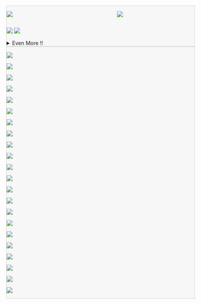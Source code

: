 <!-- ::: {.callout-tip icon=false aria-title="GitHub Stats" title='{{< iconify logos github-octocat >}} [GitHub Stats]{.dim-text-11}' collapse="false" style="text-align: left!important; width:100%; background-color:rgba(131,131,131,0.05)!important; border: 1px solid rgba(131,131,131,0.3)!important; opacity:100%;"} -->
::: {.callout-tip icon=false aria-title="GitHub Stats" title='[📊 GitHub Stats]{.dim-text-11}' collapse="false" style="text-align: left!important; width:100%; background-color:rgba(131,131,131,0.05)!important; border: 1px solid rgba(131,131,131,0.3)!important; opacity:100%;"}



<!-- [![](https://github-readme-streak-stats.herokuapp.com/?user=saforem2&theme=transparent&hide_border=true&include_all_commits=true&include_private=true&text_color=838383&color=838383)]{#img-stretch} -->
<!-- [![](https://raw.githubusercontent.com/saforem2/github-stats/41d7eeff7888a8c9918152ce46a268cf55d8eabb/generated/overview.svg)](https://github.com/saforem2/) -->
<!-- [![](https://github-readme-stats.vercel.app/api?username=saforem2&show_icons=true&theme=transparent&include_all_commits=true&text_color=838383&title_color=838383&hide_border=true&rank_icon=percentile)](https://github.com/saforem2) -->

::: {.columns style="display: flex; flex-direction: row; align-items: center; text-align:left;"}

::: {.column style="text-align: left;width: 57%;"}
[![](https://raw.githubusercontent.com/saforem2/github-stats/master/generated/overview.svg)](https://github.com/saforem2/)
:::

::: {.column style="text-align: left; width: 43%"}
[![](https://github-readme-stats.vercel.app/api/top-langs/?username=saforem2&layout=compact&langs_count=10&theme=transparent&hide_title=true&hide_border=true&text_color=838383)](https://github.com/saforem2/github-readme-stats)
<!-- [![](https://github-readme-stats.vercel.app/api/top-langs/?username=saforem2&show_icons=true&theme=transparent&text_color=838383&title_color=838383&hide_border=true&langs_count=10)](https://github.com/saforem2/github-readme-stats) -->
:::

:::

[![](https://github-readme-streak-stats.herokuapp.com?user=saforem2&theme=transparent&hide_border=true&card_width=800&card_height=200&stroke=838383&currStreakNum=838383&dates=838383&currStreakLabel=838383&background=EB545400&border=83838300&ring=8383836F&fire=FF5252&sideNums=838383&sideLabels=838383)](https://git.io/streak-stats)
![](https://github-readme-activity-graph.vercel.app/graph?username=saforem2&theme=minimal&bg_color=00000000&line=838383&color=838383&days=30&point=838383&hide_border=true&hide_title=true&area=true){#img-stretch}


<!-- ::: {.columns style="display: flex; flex-direction: row; align-items: center; text-align:left;"} -->

<!-- ::: {.column style="text-align: left; width: 50%"} -->

<!-- [![](https://raw.githubusercontent.com/saforem2/github-stats/master/generated/languages.svg)](https://github.com/saforem2/) -->

<!-- ::: -->

<!-- ::: {.column style="text-align: left; width: 50%"} -->
<!-- [![](https://github-readme-stats.vercel.app/api/wakatime?username=saforem2&show_icons=true&include_all_commits=true&title_color=838383&hide_border=true&layout=compact&theme=transparent&text_color=838383)](https://github.com/saforem2/) -->
<!-- ::: -->


<!-- ![](https://github-readme-streak-stats.herokuapp.com/?user=saforem2&theme=transparent&hide_border=true&include_all_commits=true&text_color=838383&title_color=838383&hide_border=true) -->

<!-- ![](https://api.githubtrends.io/user/png/saforem2/langs?time_range=one_year&include_private=True&loc_metric=changed&theme=dark) -->
<!-- ![](https://api.githubtrends.io/user/png/saforem2/repos?time_range=one_year&include_private=True&group=private&loc_metric=changed&theme=dark) -->

<details closed><summary>Even More !!</summary>

<details closed><summary>Wakatime</summary>

[![](https://github-readme-stats.vercel.app/api/wakatime?username=saforem2&show_icons=true&include_all_commits=true&title_color=838383&hide_border=true&layout=compact&theme=transparent&text_color=838383)](https://github.com/saforem2/)

</details>

![](https://raw.githubusercontent.com/saforem2/saforem2/main/github-metrics.svg)

</details>

:::

<!-- #### {{< iconify line-md github-loop >}} Repos -->

<!-- ::: {.callout-tip icon=false aria-title="Repos" title='{{< iconify line-md github-loop >}} [Repos]{.dim-text-11}' collapse="false" style="text-align: left!important; width:100%; background-color:rgba(131,131,131,0.05)!important; border: 1px solid rgba(131,131,131,0.3)!important; opacity:100%;"} -->
::: {.callout-tip icon=false aria-title="GitHub Repos" title='[📂 [`saforem2/`](https://github.com/saforem2?tab=repositories)]{.dim-text-11}' collapse="false" style="text-align: left!important; width:100%; background-color:rgba(131,131,131,0.05)!important; border: 1px solid rgba(131,131,131,0.3)!important; opacity:100%;"}

::: {.grid style="grid-template-columns: repeat(var(--bs-columns, 2), 1fr);"}
[![](https://github-readme-stats.vercel.app/api/pin/?username=saforem2&repo=l2hmc-qcd&theme=transparent&include_all_commits=true&hide_border=true&line_height=5&card_width=300px&text_color=838383&title_color=838383)](https://github.com/saforem2/l2hmc-qcd)

[![](https://github-readme-stats.vercel.app/api/pin/?username=saforem2&repo=ezpz&theme=transparent&include_all_commits=true&hide_border=true&line_height=5&card_width=300px&text_color=838383&title_color=838383)](https://github.com/saforem2/ezpz)

[![](https://github-readme-stats.vercel.app/api/pin/?username=argonne-lcf&repo=Megatron-DeepSpeed&theme=transparent&include_all_commits=true&hide_border=true&line_height=5&card_width=300px&text_color=838383&title_color=838383)](https://github.com/argonne-lcf/Megatron-DeepSpeed)

[![](https://github-readme-stats.vercel.app/api/pin/?username=saforem2&repo=wordplay&theme=transparent&include_all_commits=true&hide_border=true&line_height=5&card_width=300px&text_color=838383&title_color=838383)](https://github.com/saforem2/wordplay)

[![](https://github-readme-stats.vercel.app/api/pin/?username=saforem2&repo=personal_site&theme=transparent&include_all_commits=true&hide_border=true&line_height=5&card_width=300px&text_color=838383&title_color=838383)](https://github.com/saforem2/personal_site)

[![](https://github-readme-stats.vercel.app/api/pin/?username=saforem2&repo=ambivalent&theme=transparent&include_all_commits=true&hide_border=true&line_height=5&card_width=300px&text_color=838383&title_color=838383)](https://github.com/saforem2/ambivalent)

[![](https://github-readme-stats.vercel.app/api/pin/?username=saforem2&repo=enrich&theme=transparent&include_all_commits=true&hide_border=true&line_height=5&card_width=300px&text_color=838383&title_color=838383)](https://github.com/saforem2/enrich)

[![](https://github-readme-stats.vercel.app/api/pin/?username=saforem2&repo=public&theme=transparent&include_all_commits=true&hide_border=true&line_height=5&card_width=300px&text_color=838383&title_color=838383)](https://github.com/saforem2/public)

[![](https://github-readme-stats.vercel.app/api/pin/?username=saforem2&repo=lattice23&theme=transparent&include_all_commits=true&hide_border=true&line_height=5&card_width=300px&text_color=838383&title_color=838383)](https://github.com/saforem2/lattice23)

[![](https://github-readme-stats.vercel.app/api/pin/?username=saforem2&repo=llm-workshop-talk&theme=transparent&include_all_commits=true&hide_border=true&line_height=5&card_width=300px&text_color=838383&title_color=838383)](https://github.com/saforem2/llm-workshop-talk)

[![](https://github-readme-stats.vercel.app/api/pin/?username=saforem2&repo=quarto-site-template&theme=transparent&include_all_commits=true&hide_border=true&line_height=5&card_width=300px&text_color=838383&title_color=838383)](https://github.com/saforem2/quarto-site-template)

[![](https://github-readme-stats.vercel.app/api/pin/?username=saforem2&repo=public&theme=transparent&include_all_commits=true&hide_border=true&line_height=5&card_width=300px&text_color=838383&title_color=838383)](https://github.com/saforem2/public)

[![](https://github-readme-stats.vercel.app/api/pin/?username=saforem2&repo=nvim&theme=transparent&include_all_commits=true&hide_border=true&line_height=5&card_width=300px&text_color=838383&title_color=838383)](https://github.com/saforem2/nvim)

[![](https://github-readme-stats.vercel.app/api/pin/?username=saforem2&repo=glitz&theme=transparent&show_icons=true&include_all_commits=true&hide_border=true&line_height=5&card_width=300px&text_color=838383&title_color=838383)](https://github.com/saforem2/glitz)

[![](https://github-readme-stats.vercel.app/api/pin/?username=saforem2&repo=saforem2&theme=transparent&show_icons=true&include_all_commits=true&hide_border=true&line_height=5&card_width=300px&text_color=838383&title_color=838383)](https://github.com/saforem2/saforem2)

[![](https://github-readme-stats.vercel.app/api/pin/?username=saforem2&repo=awesome-stars&theme=transparent&show_icons=true&include_all_commits=true&hide_border=true&line_height=5&card_width=300px&text_color=838383&title_color=838383)](https://github.com/saforem2/awesome-stars)

[![](https://github-readme-stats.vercel.app/api/pin/?username=nftqcd&repo=fthmc&theme=transparent&show_icons=true&include_all_commits=true&hide_border=true&line_height=5&card_width=300px&text_color=838383&title_color=838383)](https://github.com/nftqcd/fthmc)

[![](https://github-readme-stats.vercel.app/api/pin/?username=argonne-lcf&repo=CompPerfWorkshop&theme=transparent&show_icons=true&include_all_commits=true&hide_border=true&line_height=5&card_width=300px&text_color=838383)](https://github.com/argonne-lcf/CompPerfWorkshop)

[![](https://github-readme-stats.vercel.app/api/pin/?username=argonne-lcf&repo=ai-science-training-series&theme=transparent&show_icons=true&include_all_commits=true&hide_border=true&line_height=5&card_width=300px&text_color=838383&title_color=838383)](https://github.com/argonne-lcf/ai-science-training-series)

[![](https://github-readme-stats.vercel.app/api/pin/?username=argonne-lcf&repo=mlprof&theme=transparent&show_icons=true&include_all_commits=true&hide_border=true&line_height=5&card_width=300px&text_color=838383&title_color=838383)](https://github.com/argonne-lcf/mlprof)

[![](https://github-readme-stats.vercel.app/api/pin/?username=argonne-lcf&repo=user-guides&theme=transparent&show_icons=true&include_all_commits=true&hide_border=true&line_height=5&card_width=300px&text_color=838383&title_color=838383)](https://github.com/argonne-lcf/user-guides)

[![](https://github-readme-stats.vercel.app/api/pin/?username=saforem2&repo=personal_site&theme=transparent&show_icons=true&include_all_commits=true&hide_border=true&line_height=5&card_width=300px&icon_color=838383&title_color=838383)](https://github.com/saforem2/personal_site)
:::

:::

<!-- :::: {.columns style="display: flex; flex-direction: row; align-items: center; text-align:left;"} -->
<!---->
<!-- ::: {.column style="text-align: left;"} -->
<!-- ![](https://github-readme-streak-stats.herokuapp.com/?user=saforem2&theme=transparent&hide_border=true&include_all_commits=true&text_color=838383&title_color=838383&hide_border=true)   -->
<!-- ::: -->
<!---->
<!-- ::: {.column style="text-align:left;"} -->
<!-- [![](https://github-readme-stats.vercel.app/api/top-langs/?username=saforem2&show_icons=true&layout=compact&langs_count=20&theme=transparent&title_color=838383&hide_border=true&text_color=838383)](https://github.com/saforem2/github-readme-stats) -->
<!-- ::: -->
<!---->
<!-- :::: -->

<!-- [![](https://github-readme-stats.vercel.app/api?username=saforem2&theme=transparent&show_icons=true&include_all_commits=true&hide_border=true&count_private=true&hide_title=false&hide_rank=true&icon_color=#00CCFF&title_color=#00CCFF&card_width=100)](https://github.com/anuraghazra/github-readme-stats) -->


<!-- [![](https://github-readme-stats.vercel.app/api/wakatime?username=saforem2&2&theme=transparent&show_icons=true&hide_border=true&hide_rank=false&icon_color=#00CCFF&title_color=#00CCFF&card_width=100&langs_count=15&range=last_30_days&layout=compact)](https://wakatime.com/@saforem2) -->


<!--![](https://github.com/saforem2/saforem2/blob/main/github-metrics.svg)-->

